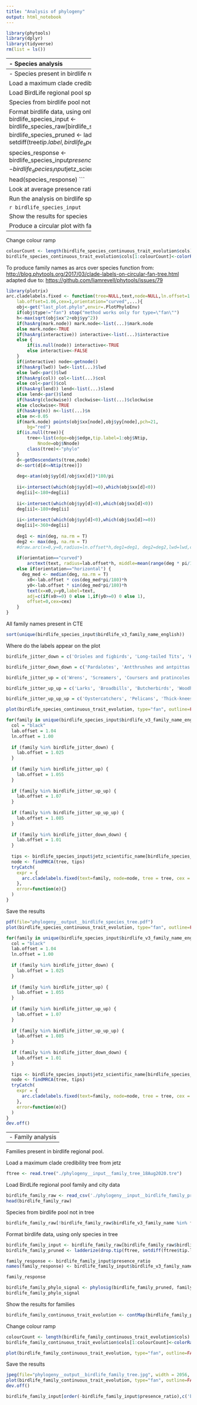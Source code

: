 ```yaml
---
title: "Analysis of phylogeny"
output: html_notebook
---
```


```r
library(phytools)
library(dplyr)
library(tidyverse)
rm(list = ls())
```

--------------------------------
- Species analysis
--------------------------------
- Species present in birdlife regional pool.


Load a maximum clade credibility tree from jetz
```r
tree <- read.tree("./phylogeny__input__stage2_hackett_mcc_no_neg.tre")
```

Load BirdLife regional pool species and city data
```r
birdlife_species_raw <- read_csv('./phylogeny__input__birdlife_species_presence.csv')
```

Species from birdlife pool not in tree
```r
birdlife_species_raw[!birdlife_species_raw$jetz_scientific_name %in% tree$tip.label,]
```

Format birdlife data, using only species in tree
```r
birdlife_species_input <- birdlife_species_raw[birdlife_species_raw$jetz_scientific_name %in% tree$tip.label,]
birdlife_species_pruned <- ladderize(drop.tip(tree, setdiff(tree$tip.label, birdlife_species_input$jetz_scientific_name)))

species_response <- birdlife_species_input$presence_ratio
names(species_response) <- birdlife_species_input$jetz_scientific_name

head(species_response)
```

Look at average presence ratio per family
```r
birdlife_species_input %>% group_by(birdlife_v3_family_name_english) %>% summarise(averge_adaptation = mean(presence_ratio), number = n()) %>% arrange(averge_adaptation)
```

Run the analysis on birdlife species data
```r
birdlife_species_phylo_signal <- phylosig(birdlife_species_pruned, species_response, method="lambda", test=TRUE)
birdlife_species_phylo_signal
```

```r
birdlife_species_input
```

Show the results for species
```r
birdlife_species_continuous_trait_evolution <- contMap(birdlife_species_pruned, species_response, outline=FALSE, fsize=0.05, lwd=0.3)
```

Produce a circular plot with family name arcs over species
----------------------------------------------------

Change colour ramp
```r
colourCount <- length(birdlife_species_continuous_trait_evolution$cols)
birdlife_species_continuous_trait_evolution$cols[1:colourCount]<-colorRampPalette(c("#FFC20A","#0C7BDC"), space="Lab")(colourCount)
```

To produce family names as arcs over species
function from: <http://blog.phytools.org/2017/03/clade-labels-on-circular-fan-tree.html> adapted due to: <https://github.com/liamrevell/phytools/issues/79>

```r
library(plotrix)
arc.cladelabels.fixed <- function(tree=NULL,text,node=NULL,ln.offset=1.02,
	lab.offset=1.06,cex=1,orientation="curved",...){
	obj<-get("last_plot.phylo",envir=.PlotPhyloEnv)
	if(obj$type!="fan") stop("method works only for type=\"fan\"")
	h<-max(sqrt(obj$xx^2+obj$yy^2))
	if(hasArg(mark.node)) mark.node<-list(...)$mark.node
	else mark.node<-TRUE
	if(hasArg(interactive)) interactive<-list(...)$interactive
	else {
		if(is.null(node)) interactive<-TRUE
		else interactive<-FALSE
	}
	if(interactive) node<-getnode()
	if(hasArg(lwd)) lwd<-list(...)$lwd
	else lwd<-par()$lwd
	if(hasArg(col)) col<-list(...)$col
	else col<-par()$col
	if(hasArg(lend)) lend<-list(...)$lend
	else lend<-par()$lend
	if(hasArg(clockwise)) clockwise<-list(...)$clockwise
	else clockwise<-TRUE
	if(hasArg(n)) n<-list(...)$n
	else n<-0.05
	if(mark.node) points(obj$xx[node],obj$yy[node],pch=21,
		bg="red")
	if(is.null(tree)){
		tree<-list(edge=obj$edge,tip.label=1:obj$Ntip,
			Nnode=obj$Nnode)
		class(tree)<-"phylo"
	}
	d<-getDescendants(tree,node)
	d<-sort(d[d<=Ntip(tree)])
	
	deg<-atan(obj$yy[d]/obj$xx[d])*180/pi
	
	ii<-intersect(which(obj$yy[d]>=0),which(obj$xx[d]<0))
	deg[ii]<-180+deg[ii]
	
	ii<-intersect(which(obj$yy[d]<0),which(obj$xx[d]<0))
	deg[ii]<-180+deg[ii]
	
	ii<-intersect(which(obj$yy[d]<0),which(obj$xx[d]>=0))
	deg[ii]<-360+deg[ii]
	
	deg1 <- min(deg, na.rm = T)
	deg2 <- max(deg, na.rm = T)
	#draw.arc(x=0,y=0,radius=ln.offset*h,deg1=deg1, deg2=deg2,lwd=lwd,col=col,lend=lend,n=n)
	
	if(orientation=="curved")
		arctext(text, radius=lab.offset*h, middle=mean(range(deg * pi/180, na.rm = T)), cex=cex, clockwise=clockwise)
	else if(orientation=="horizontal") {
	  deg_med <- median(deg, na.rm = T)
		x0<-lab.offset * cos(deg_med*pi/180)*h
		y0<-lab.offset * sin(deg_med*pi/180)*h
		text(x=x0,y=y0,label=text,
		adj=c(if(x0>=0) 0 else 1,if(y0>=0) 0 else 1),
		offset=0,cex=cex)
	}
}
```

All family names present in CTE
```r
sort(unique(birdlife_species_input$birdlife_v3_family_name_english))
```

Where do the labels appear on the plot
```r
birdlife_jitter_down = c('Orioles and figbirds', 'Long-tailed Tits', 'Honeyguides', 'Ground-hornbills', 'Sunbirds', 'New World blackbirds', 'Mockingbirds and thrashers', 'Grosbeaks, saltators and allies', 'Nightjars', 'Ducks, geese and swans', 'Treecreepers', 'Guans and curassows', 'Thrushes', 'Grouse, pheasants and partridges', 'Helmetshrikes, bushshrikes and puffbacks', 'Starlings', 'Jacanas', 'New World warblers', 'Kingfishers', 'Antthrushes and antpittas', 'Pardalotes', 'Honeyeaters', 'Vireos and allies', 'Australasian babblers', 'Vireos and allies', 'Shrike-tits', 'Australasian wrens', 'Woodswallows', 'Shrike-flycatchers, wattle-eyes and batises', 'White-eyes', 'Frogmouths', 'Woodpeckers', 'Pardalotes', 'Tits and chickadees', 'Motmots', 'Accentors', 'Sparrows, snowfinches and allies', 'Herons and egrets', 'Drongos', 'Trogons', 'Manakins', 'Babblers and parrotbills', 'Sandgrouse', 'Old World warblers')

birdlife_jitter_down_down = c('Pardalotes', 'Antthrushes and antpittas', 'Rollers', 'Buttonquails', 'Swallows and martins', 'Guineafowl', 'Gnateaters', 'Shrike-flycatchers, wattle-eyes and batises', 'Turacos', 'Lyrebirds', 'Flowerpeckers', 'Penduline-tits', 'Waxbills, grass finches, munias and allies')

birdlife_jitter_up = c('Wrens', 'Screamers', 'Coursers and pratincoles', 'Butcherbirds', 'Indigobirds and allies', 'Antbirds', 'Bee-eaters', 'Gnateaters', 'Rails, crakes and allies', 'Tinamous', 'Cuckoo-shrikes', 'Storks', 'Painted-snipes', 'Wagtails and pipits', 'Weavers and allies', 'Puffbirds', 'Ovenbirds', 'Osprey, kites, hawks and eagles', 'Waxwings', 'Bustards', 'Australian treecreepers', 'Cuckoos', 'Crows and jays', 'Cotingas', 'Chats and Old World flycatchers', 'Flamingos', 'Parrots', 'Stilts and avocets')

birdlife_jitter_up_up = c('Larks', 'Broadbills', 'Butcherbirds', 'Woodhoopoes', 'Toucans and barbets', 'New World vultures', 'Honeyeaters', 'Anhingas', 'Australasian robins', 'Lyrebirds', 'Sparrows, snowfinches and allies', 'Ibises and spoonbills', 'Whipbirds, wedgebills and jewel-babblers', 'Leafbirds', 'Shrikes', 'Falcons and caracaras')

birdlife_jitter_up_up_up = c('Oystercatchers', 'Pelicans', 'Thick-knees', 'Goldcrests and kinglets')
```


```r
plot(birdlife_species_continuous_trait_evolution, type="fan", outline=FALSE, fsize=c(0.01, 1), lwd = c(0.1, 1), leg.txt="Cities/Regional Pools")

for(family in unique(birdlife_species_input$birdlife_v3_family_name_english)) {
  col = "black"
  lab.offset = 1.04
  ln.offset = 1.00
  
  if (family %in% birdlife_jitter_down) {
    lab.offset = 1.025
  }
  
  if (family %in% birdlife_jitter_up) {
    lab.offset = 1.055
  }
  
  if (family %in% birdlife_jitter_up_up) {
    lab.offset = 1.07
  }
  
  if (family %in% birdlife_jitter_up_up_up) {
    lab.offset = 1.085
  }
  
  if (family %in% birdlife_jitter_down_down) {
    lab.offset = 1.01
  }
  
  tips <- birdlife_species_input$jetz_scientific_name[birdlife_species_input$birdlife_v3_family_name_english == family]
  node <- findMRCA(tree, tips)
  tryCatch(
    expr = {
      arc.cladelabels.fixed(text=family, node=node, tree = tree, cex = 0.2, mark.node = F, col = col, lab.offset = lab.offset, ln.offset = ln.offset)
    },
    error=function(e){}
  )
}
```

Save the results

```r
pdf(file="phylogeny__output__birdlife_species_tree.pdf")
plot(birdlife_species_continuous_trait_evolution, type="fan", outline=FALSE, fsize=c(0.01, 0.5), lwd = c(0.1, 1), leg.txt="Cities/Regional Pools")

for(family in unique(birdlife_species_input$birdlife_v3_family_name_english)) {
  col = "black"
  lab.offset = 1.04
  ln.offset = 1.00
  
  if (family %in% birdlife_jitter_down) {
    lab.offset = 1.025
  }
  
  if (family %in% birdlife_jitter_up) {
    lab.offset = 1.055
  }
  
  if (family %in% birdlife_jitter_up_up) {
    lab.offset = 1.07
  }
  
  if (family %in% birdlife_jitter_up_up_up) {
    lab.offset = 1.085
  }
  
  if (family %in% birdlife_jitter_down_down) {
    lab.offset = 1.01
  }
  
  tips <- birdlife_species_input$jetz_scientific_name[birdlife_species_input$birdlife_v3_family_name_english == family]
  node <- findMRCA(tree, tips)
  tryCatch(
    expr = {
      arc.cladelabels.fixed(text=family, node=node, tree = tree, cex = 0.2, mark.node = F, col = col, lab.offset = lab.offset, ln.offset = ln.offset)
    },
    error=function(e){}
  )
}
dev.off()
```

--------------------------------
- Family analysis
--------------------------------
Families present in birdlife regional pool.

Load a maximum clade credibility tree from jetz
```r
ftree <- read.tree("./phylogeny__input__family_tree_18Aug2020.tre")
```

Load BirdLife regional pool family and city data
```r
birdlife_family_raw <- read_csv('./phylogeny__input__birdlife_family_presence.csv')
head(birdlife_family_raw)
```


Species from birdlife pool not in tree
```r
birdlife_family_raw[!birdlife_family_raw$birdlife_v3_family_name %in% ftree$tip.label,]
```


Format birdlife data, using only species in tree
```r
birdlife_family_input <- birdlife_family_raw[birdlife_family_raw$birdlife_v3_family_name %in% ftree$tip.label,]
birdlife_family_pruned <- ladderize(drop.tip(ftree, setdiff(ftree$tip.label, birdlife_family_input$birdlife_v3_family_name)))

family_response <- birdlife_family_input$presence_ratio
names(family_response) <- birdlife_family_input$birdlife_v3_family_name

family_response
```

```r
birdlife_family_phylo_signal <- phylosig(birdlife_family_pruned, family_response, method="lambda", test=TRUE)
birdlife_family_phylo_signal
```

Show the results for families
```r
birdlife_family_continuous_trait_evolution <- contMap(birdlife_family_pruned, family_response, outline=FALSE, fsize=0.05, lwd=0.3)
```
Change colour ramp
```r
colourCount <- length(birdlife_family_continuous_trait_evolution$cols)
birdlife_family_continuous_trait_evolution$cols[1:colourCount]<-colorRampPalette(c("#c2cc31","#3134cc"), space="Lab")(colourCount)
```

```r
plot(birdlife_family_continuous_trait_evolution, type="fan", outline=FALSE, fsize=c(0.5, 1), lwd = c(0.5, 1), leg.txt="Cities/Regional Pools")
```

Save the results

```r
jpeg(file="phylogeny__output__birdlife_family_tree.jpg", width = 2056, height=2056)
plot(birdlife_family_continuous_trait_evolution, type="fan", outline=FALSE, fsize=2, lwd = c(20, 10), cex.legend=0.5, leg.txt="Cities/regional pools")
dev.off()
```

```r
birdlife_family_input[order(-birdlife_family_input$presence_ratio),c('birdlife_v3_family_name', 'presence_ratio')]
```
